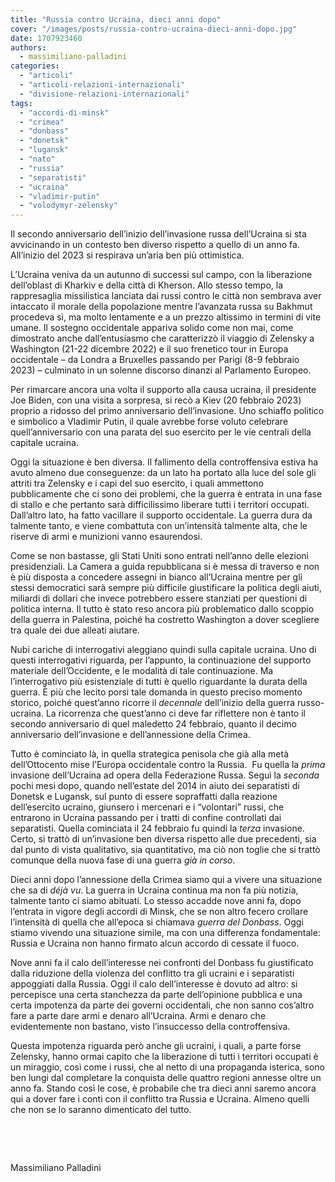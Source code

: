 ```yaml
---
title: "Russia contro Ucraina, dieci anni dopo"
cover: "/images/posts/russia-contro-ucraina-dieci-anni-dopo.jpg"
date: 1707923460
authors:
  - massimiliano-palladini
categories: 
  - "articoli"
  - "articoli-relazioni-internazionali"
  - "divisione-relazioni-internazionali"
tags: 
  - "accordi-di-minsk"
  - "crimea"
  - "donbass"
  - "donetsk"
  - "lugansk"
  - "nato"
  - "russia"
  - "separatisti"
  - "ucraina"
  - "vladimir-putin"
  - "volodymyr-zelensky"
---
```


Il secondo anniversario dell’inizio dell’invasione russa dell’Ucraina si sta avvicinando in un contesto ben diverso rispetto a quello di un anno fa. All’inizio del 2023 si respirava un’aria ben più ottimistica.

L’Ucraina veniva da un autunno di successi sul campo, con la liberazione dell’oblast di Kharkiv e della città di Kherson. Allo stesso tempo, la rappresaglia missilistica lanciata dai russi contro le città non sembrava aver intaccato il morale della popolazione mentre l’avanzata russa su Bakhmut procedeva sì, ma molto lentamente e a un prezzo altissimo in termini di vite umane. Il sostegno occidentale appariva solido come non mai, come dimostrato anche dall’entusiasmo che caratterizzò il viaggio di Zelensky a Washington (21-22 dicembre 2022) e il suo frenetico tour in Europa occidentale – da Londra a Bruxelles passando per Parigi (8-9 febbraio 2023) – culminato in un solenne discorso dinanzi al Parlamento Europeo.

Per rimarcare ancora una volta il supporto alla causa ucraina, il presidente Joe Biden, con una visita a sorpresa, si recò a Kiev (20 febbraio 2023) proprio a ridosso del primo anniversario dell’invasione. Uno schiaffo politico e simbolico a Vladimir Putin, il quale avrebbe forse voluto celebrare quell’anniversario con una parata del suo esercito per le vie centrali della capitale ucraina.

Oggi la situazione è ben diversa. Il fallimento della controffensiva estiva ha avuto almeno due conseguenze: da un lato ha portato alla luce del sole gli attriti tra Zelensky e i capi del suo esercito, i quali ammettono pubblicamente che ci sono dei problemi, che la guerra è entrata in una fase di stallo e che pertanto sarà difficilissimo liberare tutti i territori occupati. Dall’altro lato, ha fatto vacillare il supporto occidentale. La guerra dura da talmente tanto, e viene combattuta con un’intensità talmente alta, che le riserve di armi e munizioni vanno esaurendosi.

Come se non bastasse, gli Stati Uniti sono entrati nell’anno delle elezioni presidenziali. La Camera a guida repubblicana si è messa di traverso e non è più disposta a concedere assegni in bianco all’Ucraina mentre per gli stessi democratici sarà sempre più difficile giustificare la politica degli aiuti, miliardi di dollari che invece potrebbero essere stanziati per questioni di politica interna. Il tutto è stato reso ancora più problematico dallo scoppio della guerra in Palestina, poiché ha costretto Washington a dover scegliere tra quale dei due alleati aiutare.

Nubi cariche di interrogativi aleggiano quindi sulla capitale ucraina. Uno di questi interrogativi riguarda, per l’appunto, la continuazione del supporto materiale dell’Occidente, e le modalità di tale continuazione. Ma l’interrogativo più esistenziale di tutti è quello riguardante la durata della guerra. È più che lecito porsi tale domanda in questo preciso momento storico, poiché quest’anno ricorre il _decennale_ dell’inizio della guerra russo-ucraina. La ricorrenza che quest’anno ci deve far riflettere non è tanto il secondo anniversario di quel maledetto 24 febbraio, quanto il decimo anniversario dell’invasione e dell’annessione della Crimea.

Tutto è cominciato là, in quella strategica penisola che già alla metà dell’Ottocento mise l’Europa occidentale contro la Russia.  Fu quella la _prima_ invasione dell’Ucraina ad opera della Federazione Russa. Seguì la _seconda_ pochi mesi dopo, quando nell’estate del 2014 in aiuto dei separatisti di Donetsk e Lugansk, sul punto di essere sopraffatti dalla reazione dell’esercito ucraino, giunsero i mercenari e i “volontari” russi, che entrarono in Ucraina passando per i tratti di confine controllati dai separatisti. Quella cominciata il 24 febbraio fu quindi la _terza_ invasione. Certo, si trattò di un’invasione ben diversa rispetto alle due precedenti, sia dal punto di vista qualitativo, sia quantitativo, ma ciò non toglie che si trattò comunque della nuova fase di una guerra _già_ _in corso_.

Dieci anni dopo l’annessione della Crimea siamo qui a vivere una situazione che sa di _déjà vu_. La guerra in Ucraina continua ma non fa più notizia, talmente tanto ci siamo abituati. Lo stesso accadde nove anni fa, dopo l’entrata in vigore degli accordi di Minsk, che se non altro fecero crollare l’intensità di quella che all’epoca si chiamava _guerra del Donbass_. Oggi stiamo vivendo una situazione simile, ma con una differenza fondamentale: Russia e Ucraina non hanno firmato alcun accordo di cessate il fuoco.

Nove anni fa il calo dell’interesse nei confronti del Donbass fu giustificato dalla riduzione della violenza del conflitto tra gli ucraini e i separatisti appoggiati dalla Russia. Oggi il calo dell’interesse è dovuto ad altro: si percepisce una certa stanchezza da parte dell’opinione pubblica e una certa impotenza da parte dei governi occidentali, che non sanno cos’altro fare a parte dare armi e denaro all’Ucraina. Armi e denaro che evidentemente non bastano, visto l’insuccesso della controffensiva.

Questa impotenza riguarda però anche gli ucraini, i quali, a parte forse Zelensky, hanno ormai capito che la liberazione di tutti i territori occupati è un miraggio, così come i russi, che al netto di una propaganda isterica, sono ben lungi dal completare la conquista delle quattro regioni annesse oltre un anno fa. Stando così le cose, è probabile che tra dieci anni saremo ancora qui a dover fare i conti con il conflitto tra Russia e Ucraina. Almeno quelli che non se lo saranno dimenticato del tutto.

 

 

Massimiliano Palladini
